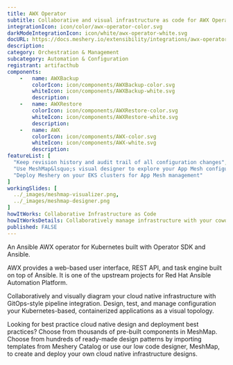```yaml
---
title: AWX Operator
subtitle: Collaborative and visual infrastructure as code for AWX Operator
integrationIcon: icon/color/awx-operator-color.svg
darkModeIntegrationIcon: icon/white/awx-operator-white.svg
docURL: https://docs.meshery.io/extensibility/integrations/awx-operator
description: 
category: Orchestration & Management
subcategory: Automation & Configuration
registrant: artifacthub
components: 
	-	name: AWXBackup
		colorIcon: icon/components/AWXBackup-color.svg
		whiteIcon: icon/components/AWXBackup-white.svg
		description: 
	-	name: AWXRestore
		colorIcon: icon/components/AWXRestore-color.svg
		whiteIcon: icon/components/AWXRestore-white.svg
		description: 
	-	name: AWX
		colorIcon: icon/components/AWX-color.svg
		whiteIcon: icon/components/AWX-white.svg
		description: 
featureList: [
  "Keep revision history and audit trail of all configuration changes",
  "Use MeshMap&lsquo;s visual designer to explore your App Mesh configuration",
  "Deploy Meshery on your EKS clusters for App Mesh management"
]
workingSlides: [
  ../_images/meshmap-visualizer.png,
  ../_images/meshmap-designer.png
]
howItWorks: Collaborative Infrastructure as Code
howItWorksDetails: Collaboratively manage infrastructure with your coworkers synchronously sharing the same designs.
published: FALSE
---
```

<p>
An Ansible AWX operator for Kubernetes built with Operator SDK and Ansible.
</p>
<p>AWX provides a web-based user interface, REST API, and task engine built on top of Ansible. It is one of the upstream projects for Red Hat Ansible Automation Platform.</p>
<p>
    Collaboratively and visually diagram your cloud native infrastructure with GitOps-style pipeline integration. Design, test, and manage configuration your Kubernetes-based, containerized applications as a visual topology.
</p>
<p>
    Looking for best practice cloud native design and deployment best practices? Choose from thousands of pre-built components in MeshMap. Choose from hundreds of ready-made design patterns by importing templates from Meshery Catalog or use our low code designer, MeshMap, to create and deploy your own cloud native infrastructure designs.
</p>
